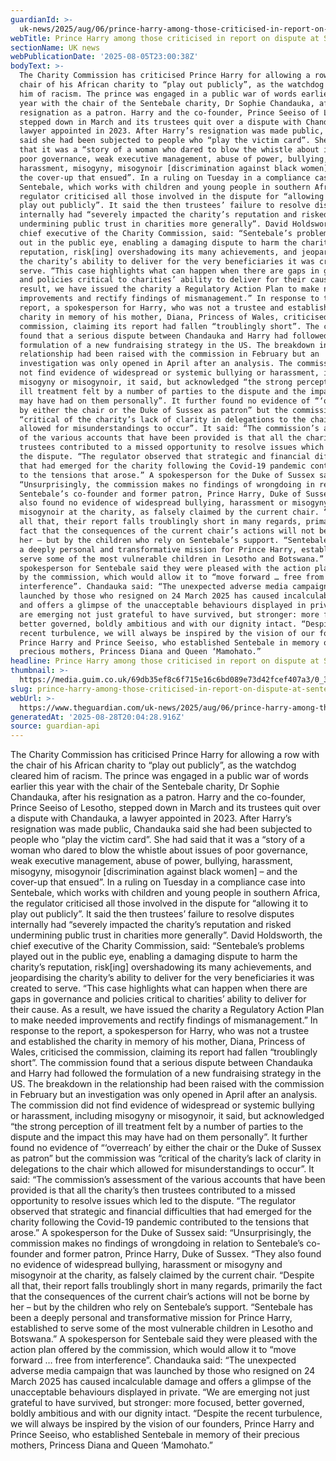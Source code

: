 ```yaml
---
guardianId: >-
  uk-news/2025/aug/06/prince-harry-among-those-criticised-in-report-on-dispute-at-sentebale-charity
webTitle: Prince Harry among those criticised in report on dispute at Sentebale charity
sectionName: UK news
webPublicationDate: '2025-08-05T23:00:38Z'
bodyText: >-
  The Charity Commission has criticised Prince Harry for allowing a row with the
  chair of his African charity to “play out publicly”, as the watchdog cleared
  him of racism. The prince was engaged in a public war of words earlier this
  year with the chair of the Sentebale charity, Dr Sophie Chandauka, after his
  resignation as a patron. Harry and the co-founder, Prince Seeiso of Lesotho,
  stepped down in March and its trustees quit over a dispute with Chandauka, a
  lawyer appointed in 2023. After Harry’s resignation was made public, Chandauka
  said she had been subjected to people who “play the victim card”. She had said
  that it was a “story of a woman who dared to blow the whistle about issues of
  poor governance, weak executive management, abuse of power, bullying,
  harassment, misogyny, misogynoir [discrimination against black women] – and
  the cover-up that ensued”. In a ruling on Tuesday in a compliance case into
  Sentebale, which works with children and young people in southern Africa, the
  regulator criticised all those involved in the dispute for “allowing it to
  play out publicly”. It said the then trustees’ failure to resolve disputes
  internally had “severely impacted the charity’s reputation and risked
  undermining public trust in charities more generally”. David Holdsworth, the
  chief executive of the Charity Commission, said: “Sentebale’s problems played
  out in the public eye, enabling a damaging dispute to harm the charity’s
  reputation, risk[ing] overshadowing its many achievements, and jeopardising
  the charity’s ability to deliver for the very beneficiaries it was created to
  serve. “This case highlights what can happen when there are gaps in governance
  and policies critical to charities’ ability to deliver for their cause. As a
  result, we have issued the charity a Regulatory Action Plan to make needed
  improvements and rectify findings of mismanagement.” In response to the
  report, a spokesperson for Harry, who was not a trustee and established the
  charity in memory of his mother, Diana, Princess of Wales, criticised the
  commission, claiming its report had fallen “troublingly short”. The commission
  found that a serious dispute between Chandauka and Harry had followed the
  formulation of a new fundraising strategy in the US. The breakdown in the
  relationship had been raised with the commission in February but an
  investigation was only opened in April after an analysis. The commission did
  not find evidence of widespread or systemic bullying or harassment, including
  misogyny or misogynoir, it said, but acknowledged “the strong perception of
  ill treatment felt by a number of parties to the dispute and the impact this
  may have had on them personally”. It further found no evidence of “‘overreach’
  by either the chair or the Duke of Sussex as patron” but the commission was
  “critical of the charity’s lack of clarity in delegations to the chair which
  allowed for misunderstandings to occur”. It said: “The commission’s assessment
  of the various accounts that have been provided is that all the charity’s then
  trustees contributed to a missed opportunity to resolve issues which led to
  the dispute. “The regulator observed that strategic and financial difficulties
  that had emerged for the charity following the Covid-19 pandemic contributed
  to the tensions that arose.” A spokesperson for the Duke of Sussex said:
  “Unsurprisingly, the commission makes no findings of wrongdoing in relation to
  Sentebale’s co-founder and former patron, Prince Harry, Duke of Sussex. “They
  also found no evidence of widespread bullying, harassment or misogyny and
  misogynoir at the charity, as falsely claimed by the current chair. “Despite
  all that, their report falls troublingly short in many regards, primarily the
  fact that the consequences of the current chair’s actions will not be borne by
  her – but by the children who rely on Sentebale’s support. “Sentebale has been
  a deeply personal and transformative mission for Prince Harry, established to
  serve some of the most vulnerable children in Lesotho and Botswana.” A
  spokesperson for Sentebale said they were pleased with the action plan offered
  by the commission, which would allow it to “move forward … free from
  interference”. Chandauka said: “The unexpected adverse media campaign that was
  launched by those who resigned on 24 March 2025 has caused incalculable damage
  and offers a glimpse of the unacceptable behaviours displayed in private. “We
  are emerging not just grateful to have survived, but stronger: more focused,
  better governed, boldly ambitious and with our dignity intact. “Despite the
  recent turbulence, we will always be inspired by the vision of our founders,
  Prince Harry and Prince Seeiso, who established Sentebale in memory of their
  precious mothers, Princess Diana and Queen ‘Mamohato.”
headline: Prince Harry among those criticised in report on dispute at Sentebale charity
thumbnail: >-
  https://media.guim.co.uk/69db35ef8c6f715e16c6bd089e73d42fcef407a3/0_374_3315_2652/500.jpg
slug: prince-harry-among-those-criticised-in-report-on-dispute-at-sentebale-charity
webUrl: >-
  https://www.theguardian.com/uk-news/2025/aug/06/prince-harry-among-those-criticised-in-report-on-dispute-at-sentebale-charity
generatedAt: '2025-08-28T20:04:28.916Z'
source: guardian-api
---
```

The Charity Commission has criticised Prince Harry for allowing a row with the chair of his African charity to “play out publicly”, as the watchdog cleared him of racism. The prince was engaged in a public war of words earlier this year with the chair of the Sentebale charity, Dr Sophie Chandauka, after his resignation as a patron. Harry and the co-founder, Prince Seeiso of Lesotho, stepped down in March and its trustees quit over a dispute with Chandauka, a lawyer appointed in 2023. After Harry’s resignation was made public, Chandauka said she had been subjected to people who “play the victim card”. She had said that it was a “story of a woman who dared to blow the whistle about issues of poor governance, weak executive management, abuse of power, bullying, harassment, misogyny, misogynoir [discrimination against black women] – and the cover-up that ensued”. In a ruling on Tuesday in a compliance case into Sentebale, which works with children and young people in southern Africa, the regulator criticised all those involved in the dispute for “allowing it to play out publicly”. It said the then trustees’ failure to resolve disputes internally had “severely impacted the charity’s reputation and risked undermining public trust in charities more generally”. David Holdsworth, the chief executive of the Charity Commission, said: “Sentebale’s problems played out in the public eye, enabling a damaging dispute to harm the charity’s reputation, risk[ing] overshadowing its many achievements, and jeopardising the charity’s ability to deliver for the very beneficiaries it was created to serve. “This case highlights what can happen when there are gaps in governance and policies critical to charities’ ability to deliver for their cause. As a result, we have issued the charity a Regulatory Action Plan to make needed improvements and rectify findings of mismanagement.” In response to the report, a spokesperson for Harry, who was not a trustee and established the charity in memory of his mother, Diana, Princess of Wales, criticised the commission, claiming its report had fallen “troublingly short”. The commission found that a serious dispute between Chandauka and Harry had followed the formulation of a new fundraising strategy in the US. The breakdown in the relationship had been raised with the commission in February but an investigation was only opened in April after an analysis. The commission did not find evidence of widespread or systemic bullying or harassment, including misogyny or misogynoir, it said, but acknowledged “the strong perception of ill treatment felt by a number of parties to the dispute and the impact this may have had on them personally”. It further found no evidence of “‘overreach’ by either the chair or the Duke of Sussex as patron” but the commission was “critical of the charity’s lack of clarity in delegations to the chair which allowed for misunderstandings to occur”. It said: “The commission’s assessment of the various accounts that have been provided is that all the charity’s then trustees contributed to a missed opportunity to resolve issues which led to the dispute. “The regulator observed that strategic and financial difficulties that had emerged for the charity following the Covid-19 pandemic contributed to the tensions that arose.” A spokesperson for the Duke of Sussex said: “Unsurprisingly, the commission makes no findings of wrongdoing in relation to Sentebale’s co-founder and former patron, Prince Harry, Duke of Sussex. “They also found no evidence of widespread bullying, harassment or misogyny and misogynoir at the charity, as falsely claimed by the current chair. “Despite all that, their report falls troublingly short in many regards, primarily the fact that the consequences of the current chair’s actions will not be borne by her – but by the children who rely on Sentebale’s support. “Sentebale has been a deeply personal and transformative mission for Prince Harry, established to serve some of the most vulnerable children in Lesotho and Botswana.” A spokesperson for Sentebale said they were pleased with the action plan offered by the commission, which would allow it to “move forward … free from interference”. Chandauka said: “The unexpected adverse media campaign that was launched by those who resigned on 24 March 2025 has caused incalculable damage and offers a glimpse of the unacceptable behaviours displayed in private. “We are emerging not just grateful to have survived, but stronger: more focused, better governed, boldly ambitious and with our dignity intact. “Despite the recent turbulence, we will always be inspired by the vision of our founders, Prince Harry and Prince Seeiso, who established Sentebale in memory of their precious mothers, Princess Diana and Queen ‘Mamohato.”
